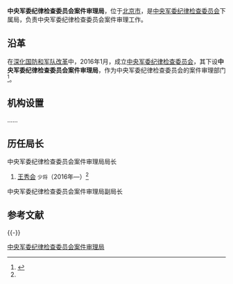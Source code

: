 {{Expand|time=2017-02-17}}
{{Infobox PRCG |color = darkgreen
|机构名称 = 中央军委纪律检查委员会案件审理局
|标志1 = China Emblem PLA.svg
|标志1说明 = [[中国人民解放军军徽|中国人民解放军军徽]]
|上级机构 = [[中央军委纪律检查委员会|中央军委纪律检查委员会]]
|机构类型 = 中央军委纪律检查委员会下属局
|军事级别 = 
|职位1 = 局长
|人员1 = [[王秀会|王秀会]]
|衔级1 = [[中国人民解放军少将|少将]]
|职位2=
|人员2=
|职位3=
|人员3=
|职位4=
|人员4=
|地址1=[[北京市|北京市]]
|邮编1=
|电话1=
|成立时间=2016年
|a=
|b=
|c=
|d=
|E=
|e=
}}

'''中央军委纪律检查委员会案件审理局'''，位于[[北京市|北京市]]，是[[中央军委纪律检查委员会|中央军委纪律检查委员会]]下属局，负责中央军委纪律检查委员会案件审理工作。

==沿革==
在[[深化国防和军队改革|深化国防和军队改革]]中，2016年1月，成立[[中央军委纪律检查委员会|中央军委纪律检查委员会]]，其下设'''中央军委纪律检查委员会案件审理局'''，作为中央军委纪律检查委员会的案件审理部门<ref name=wangxh>{{Cite web |url = http://tv.cctv.com/2016/10/30/VIDEFDurTCRsxurnRVrZjPSg161030.shtml |title = 全军和武警部队官兵认真学习党的十八届六中全会精神（《军事报道》 20161030） |author =  |date = 2016-10-30 |publisher = 央视网 |language =  |accessdate =  |quote =  |archive-date = 2019-07-18 |archive-url = https://web.archive.org/web/20190718065535/http://tv.cctv.com/2016/10/30/VIDEFDurTCRsxurnRVrZjPSg161030.shtml |dead-url = no }}</ref>。

==机构设置==
……

== 历任局长 ==
{{col-begin}}
{{col-2}}
;中央军委纪律检查委员会案件审理局局长
#[[王秀会|王秀会]] <small>少将</small>（2016年—）<ref name=wangxh/>

{{col-2}}
;中央军委纪律检查委员会案件审理局副局长

{{col-end}}

== 参考文献 ==
{{Reflist}}

{{-}}
{{中央军委|属}}

[[Category:中央军委纪律检查委员会案件审理局|]]

{{中华人民共和国军事小作品}}